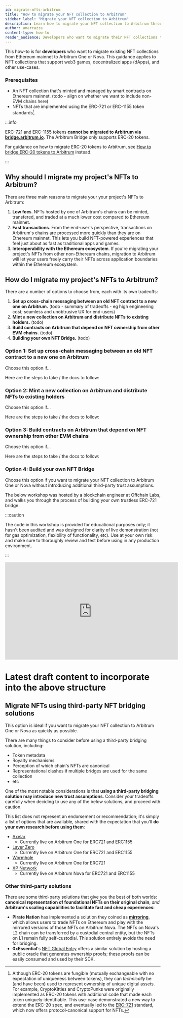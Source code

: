 ```yaml
---
id: migrate-nfts-arbitrum
title: "How to migrate your NFT collection to Arbitrum"
sidebar_label: "Migrate your NFT collection to Arbitrum"
description: Learn how to migrate your NFT collection to Arbitrum through third-party bridges and DIY bridging solutions.
author: amarrazza
content-type: how-to
reader_audience: Developers who want to migrate their NFT collections to Arbitrum
---
```




<PublicPreviewBannerPartial />

This how-to is for **developers** who want to migrate existing <a data-quicklook-from="non-fungible-tokens-nfts">NFT</a> collections from Ethereum mainnet to <a data-quicklook-from="arbitrum-one">Arbitrum One</a> or <a data-quicklook-from="arbitrum-nova">Nova</a>. This guidance applies to NFT collections that support web3 games, decentralized apps (dApps), and other use-cases.

### Prerequisites

 - An NFT collection that's minted and managed by smart contracts on Ethereum mainnet. (todo - align on whether we want to include non-EVM chains here)
 - NFTs that are implemented using the ERC-721 or ERC-1155 token standards[^1].


:::info

ERC-721 and ERC-1155 tokens **cannot be migrated to Arbitrum via [bridge.arbitrum.io](https://bridge.arbitrum.io/)**. The Arbitrum Bridge only supports ERC-20 tokens.

For guidance on how to migrate ERC-20 tokens to Arbitrum, see [How to bridge ERC-20 tokens to Arbitrum](#todo) instead.

:::


## Why should I migrate my project's NFTs to Arbitrum?

<!-- todo: this can be moved to a dedicated concept doc -->

There are three main reasons to migrate your your project's NFTs to Arbitrum:

 1. **Low fees**. NFTs hosted by one of Arbitrum's chains can be minted, transfered, and traded at a much lower cost compared to Ethereum mainnet.
 2. **Fast transactions**. From the end-user's perspective, transactions on Arbitrum's chains are processed more quickly than they are on Ethereum mainnet. This lets you build NFT-powered experiences that feel just about as fast as traditional apps and games.
 3. **Interoperability with the Ethereum ecosystem**. If you're migrating your project's NFTs from other non-Ethereum chains, migration to Arbitrum will let your users freely carry their NFTs across application boundaries within the Ethereum ecosystem.

<!-- todo: when shouldn't you? Risks to call out? -->


## How do I migrate my project's NFTs to Arbitrum?

There are a number of options to choose from, each with its own tradeoffs:

1. **Set up cross-chain messaging between an old NFT contract to a new one on Arbitrum.** (todo - summary of tradeoffs - eg high engineering cost; seamless and unobtrusive UX for end-users)
2. **Mint a new collection on Arbitrum and distribute NFTs to existing holders.** (todo)
3. **Build contracts on Arbitrum that depend on NFT ownership from other EVM chains.** (todo)
4. **Building your own NFT Bridge.** (todo)


### Option 1: Set up cross-chain messaging between an old NFT contract to a new one on Arbitrum

Choose this option if...

Here are the steps to take / the docs to follow:


### Option 2: Mint a new collection on Arbitrum and distribute NFTs to existing holders

Choose this option if...

Here are the steps to take / the docs to follow:


### Option 3: Build contracts on Arbitrum that depend on NFT ownership from other EVM chains

Choose this option if...

Here are the steps to take / the docs to follow:


### Option 4: Build your own NFT Bridge

Choose this option if you want to migrate your NFT collection to <a data-quicklook-from="arbitrum-one">Arbitrum One</a> or <a data-quicklook-from="arbitrum-nova">Nova</a> without introducing additional third-party trust assumptions. 

The below workshop was hosted by a blockchain engineer at Offchain Labs, and walks you through the process of building your own trustless ERC-721 bridge.

:::caution

The code in this workshop is provided for educational purposes only; it hasn't been audited and was designed for clarity of live demonstration (not for gas optimization, flexibility of functionality, etc). Use at your own risk and make sure to thoroughly review and test before using in any production environment.

:::

<iframe width="560" height="315" src="https://www.youtube.com/embed/7fyyaPuPtW0" title="YouTube video player" frameborder="0" allow="accelerometer; autoplay; clipboard-write; encrypted-media; gyroscope; picture-in-picture; web-share" allowfullscreen></iframe>





# Latest draft content to incorporate into the above structure

## Migrate NFTs using third-party NFT bridging solutions
 
This option is ideal if you want to migrate your NFT collection to <a data-quicklook-from="arbitrum-one">Arbitrum One</a> or <a data-quicklook-from="arbitrum-nova">Nova</a> as quickly as possible.

There are many things to consider before using a third-party bridging solution, including:

 - Token metadata
 - Royalty mechanisms
 - Perception of which chain's NFTs are canonical
 - Representational clashes if multiple bridges are used for the same collection
 - etc

One of the most notable considerations is that **using a third-party bridging solution may introduce new trust assumptions**. Consider your tradeoffs carefully when deciding to use any of the below solutions, and proceed with caution.

This list does not represent an endorsement or recommendation; it's simply a list of options that are available, shared with the expectation that you'll **do your own research before using them**:

- [Axelar](https://axelar.network/)
    - Currently live on Arbitrum One for ERC721 and ERC1155
- [Layer Zero](https://layerzero.network/)
    - Currently live on Arbitrum One for ERC721 and ERC1155
- [Wormhole](https://wormhole.com/)
    - Currently live on Arbitrum One for ERC721
- [XP Network](https://xp.network/)
    - Currently live on Arbitrum Nova for ERC721 and ERC1155


### Other third-party solutions

There are some third-party solutions that give you the best of both worlds: **canonical representation of foundational NFTs on their original chain**, *and* **Arbitrum's scaling capabilities to facilitate fast and cheap experiences**:

 - **Pirate Nation** has implemented a solution they coined as **[mirroring](https://piratenation.medium.com/mirroring-trade-on-l1-play-on-l2-3f53068a6a44)**, which allows users to trade NFTs on Ethereum and play with the mirrored versions of those NFTs on Arbitrum Nova. The NFTs on Nova's L2 chain can be transferred by a custodial central entity, but the NFTs on L1 remain fully self-custodial. This solution entirely avoids the need for bridging.
 - **0xEssential**'s [NFT Global Entry](https://docs.0xessential.com/0xessential/guides/nft-global-entry) offers a similar solution by hosting a public oracle that generates ownership proofs; these proofs can be easily consumed and used by their SDK.



[^1]: Although ERC-20 tokens are fungible (mutually exchangeable with no expectation of uniqueness between tokens), they can *technically* be (and have been) used to represent ownership of unique digital assets. For example, CryptoKitties and CryptoPunks were originally implemented as ERC-20 tokens with additional code that made each token uniquely identifiable. This use-case demonstrated a new way to extend the ERC-20 spec, and eventually led to the [ERC-721](https://ethereum.org/en/developers/docs/standards/tokens/erc-721/) standard, which now offers protocol-canonical support for NFTs.